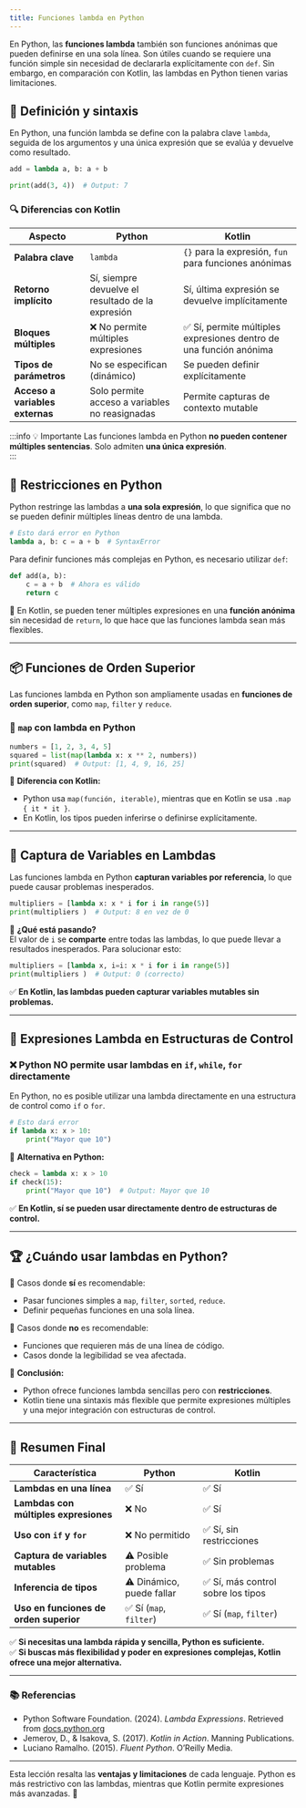 ```yaml
---
title: Funciones lambda en Python
---
```


<ReadingTime />
<GitHubRepoLink user="r8vnhill" repo="" />

En Python, las **funciones lambda** también son funciones anónimas que pueden definirse en una sola línea. Son útiles cuando se requiere una función simple sin necesidad de declararla explícitamente con `def`. Sin embargo, en comparación con Kotlin, las lambdas en Python tienen varias limitaciones.

## 📌 Definición y sintaxis

En Python, una función lambda se define con la palabra clave `lambda`, seguida de los argumentos y una única expresión que se evalúa y devuelve como resultado.

```python showLineNumbers title="lambda_example.py"
add = lambda a, b: a + b

print(add(3, 4))  # Output: 7
```

### 🔍 Diferencias con Kotlin

| Aspecto                 | Python                          | Kotlin                           |
|-------------------------|--------------------------------|---------------------------------|
| **Palabra clave**       | `lambda`                       | `{}` para la expresión, `fun` para funciones anónimas |
| **Retorno implícito**   | Sí, siempre devuelve el resultado de la expresión | Sí, última expresión se devuelve implícitamente |
| **Bloques múltiples**   | ❌ No permite múltiples expresiones | ✅ Sí, permite múltiples expresiones dentro de una función anónima |
| **Tipos de parámetros** | No se especifican (dinámico)  | Se pueden definir explícitamente |
| **Acceso a variables externas** | Solo permite acceso a variables no reasignadas | Permite capturas de contexto mutable |

:::info 💡 Importante
Las funciones lambda en Python **no pueden contener múltiples sentencias**. Solo admiten **una única expresión**.  
:::

## 📏 Restricciones en Python

Python restringe las lambdas a **una sola expresión**, lo que significa que no se pueden definir múltiples líneas dentro de una lambda.

```python showLineNumbers title="invalid_lambda.py"
# Esto dará error en Python
lambda a, b: c = a + b  # SyntaxError
```

Para definir funciones más complejas en Python, es necesario utilizar `def`:

```python showLineNumbers title="valid_function.py"
def add(a, b):
    c = a + b  # Ahora es válido
    return c
```

🔹 En Kotlin, se pueden tener múltiples expresiones en una **función anónima** sin necesidad de `return`, lo que hace que las funciones lambda sean más flexibles.

---

## 📦 Funciones de Orden Superior

Las funciones lambda en Python son ampliamente usadas en **funciones de orden superior**, como `map`, `filter` y `reduce`.

### 🔹 `map` con lambda en Python

```python showLineNumbers title="map_example.py"
numbers = [1, 2, 3, 4, 5]
squared = list(map(lambda x: x ** 2, numbers))
print(squared)  # Output: [1, 4, 9, 16, 25]
```

📌 **Diferencia con Kotlin:**  
- Python usa `map(función, iterable)`, mientras que en Kotlin se usa `.map { it * it }`.
- En Kotlin, los tipos pueden inferirse o definirse explícitamente.

---

## 🔎 **Captura de Variables en Lambdas**

Las funciones lambda en Python **capturan variables por referencia**, lo que puede causar problemas inesperados.

```python showLineNumbers title="closure.py"
multipliers = [lambda x: x * i for i in range(5)]
print(multipliers )  # Output: 8 en vez de 0
```

📌 **¿Qué está pasando?**  
El valor de `i` se **comparte** entre todas las lambdas, lo que puede llevar a resultados inesperados. Para solucionar esto:

```python showLineNumbers title="fix_closure.py"
multipliers = [lambda x, i=i: x * i for i in range(5)]
print(multipliers )  # Output: 0 (correcto)
```

✅ **En Kotlin, las lambdas pueden capturar variables mutables sin problemas.**

---

## 🚀 **Expresiones Lambda en Estructuras de Control**

### ❌ **Python NO permite usar lambdas en `if`, `while`, `for` directamente**
En Python, no es posible utilizar una lambda directamente en una estructura de control como `if` o `for`.

```python showLineNumbers title="invalid_lambda_control.py"
# Esto dará error
if lambda x: x > 10:
    print("Mayor que 10")
```

🔹 **Alternativa en Python:**
```python showLineNumbers title="valid_lambda_control.py"
check = lambda x: x > 10
if check(15):
    print("Mayor que 10")  # Output: Mayor que 10
```

✅ **En Kotlin, sí se pueden usar directamente dentro de estructuras de control.**

---

## 🏆 **¿Cuándo usar lambdas en Python?**
🔹 Casos donde **sí** es recomendable:
- Pasar funciones simples a `map`, `filter`, `sorted`, `reduce`.
- Definir pequeñas funciones en una sola línea.

🔹 Casos donde **no** es recomendable:
- Funciones que requieren más de una línea de código.
- Casos donde la legibilidad se vea afectada.

📌 **Conclusión:**
- Python ofrece funciones lambda sencillas pero con **restricciones**.
- Kotlin tiene una sintaxis más flexible que permite expresiones múltiples y una mejor integración con estructuras de control.

---

## 🎯 **Resumen Final**

| Característica             | Python                           | Kotlin                           |
|---------------------------|--------------------------------|---------------------------------|
| **Lambdas en una línea**  | ✅ Sí                          | ✅ Sí                          |
| **Lambdas con múltiples expresiones** | ❌ No  | ✅ Sí                          |
| **Uso con `if` y `for`**  | ❌ No permitido                | ✅ Sí, sin restricciones       |
| **Captura de variables mutables** | ⚠️ Posible problema | ✅ Sin problemas |
| **Inferencia de tipos**   | ⚠️ Dinámico, puede fallar | ✅ Sí, más control sobre los tipos |
| **Uso en funciones de orden superior** | ✅ Sí (`map`, `filter`) | ✅ Sí (`map`, `filter`) |

✅ **Si necesitas una lambda rápida y sencilla, Python es suficiente.**  
✅ **Si buscas más flexibilidad y poder en expresiones complejas, Kotlin ofrece una mejor alternativa.**

---

### 📚 **Referencias**
- Python Software Foundation. (2024). *Lambda Expressions*. Retrieved from [docs.python.org](https://docs.python.org/3/tutorial/controlflow.html#lambda-expressions)
- Jemerov, D., & Isakova, S. (2017). *Kotlin in Action*. Manning Publications.
- Luciano Ramalho. (2015). *Fluent Python*. O’Reilly Media.

---

Esta lección resalta las **ventajas y limitaciones** de cada lenguaje. Python es más restrictivo con las lambdas, mientras que Kotlin permite expresiones más avanzadas. 🚀
